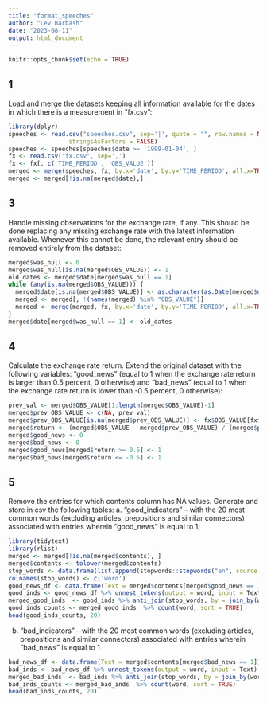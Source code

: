 ```yaml
---
title: "format_speeches"
author: "Lev Barbash"
date: "2023-08-11"
output: html_document
---
```


```r
knitr::opts_chunk$set(echo = TRUE)
```

## 1

Load and merge the datasets keeping all information available for the dates in which there is a measurement in “fx.csv”:

```r
library(dplyr)
speeches <- read.csv("speeches.csv", sep='|', quote = "", row.names = NULL, 
                 stringsAsFactors = FALSE)
speeches <- speeches[speeches$date >= '1999-01-04', ]
fx <- read.csv("fx.csv", sep=',')
fx <- fx[, c('TIME_PERIOD', 'OBS_VALUE')]
merged <- merge(speeches, fx, by.x='date', by.y='TIME_PERIOD', all.x=TRUE)
merged <- merged[!is.na(merged$date),]
```
## 3

Handle missing observations for the exchange rate, if any. This should be done replacing any missing exchange rate with the latest information available. Whenever this cannot be done, the relevant entry should be removed entirely from the dataset:

```r
merged$was_null <- 0
merged$was_null[is.na(merged$OBS_VALUE)] <- 1
old_dates <- merged$date[merged$was_null == 1]
while (any(is.na(merged$OBS_VALUE))) {
  merged$date[is.na(merged$OBS_VALUE)] <- as.character(as.Date(merged$date[is.na(merged$OBS_VALUE)]) - 1)
  merged <- merged[, !(names(merged) %in% "OBS_VALUE")]
  merged <- merge(merged, fx, by.x='date', by.y='TIME_PERIOD', all.x=TRUE)
}
merged$date[merged$was_null == 1] <- old_dates
```
## 4

Calculate the exchange rate return. Extend the original dataset with the following variables: “good_news” (equal to 1 when the exchange rate return is larger than 0.5 percent, 0 otherwise) and “bad_news” (equal to 1 when the exchange rate return is lower than -0.5 percent, 0 otherwise):

```r
prev_val <- merged$OBS_VALUE[1:length(merged$OBS_VALUE)-1]
merged$prev_OBS_VALUE <- c(NA, prev_val)
merged$prev_OBS_VALUE[is.na(merged$prev_OBS_VALUE)] <- fx$OBS_VALUE[fx$TIME_PERIOD == '1999-01-13']
merged$return <- (merged$OBS_VALUE - merged$prev_OBS_VALUE) / (merged$prev_OBS_VALUE / 100)
merged$good_news <- 0
merged$bad_news <- 0
merged$good_news[merged$return >= 0.5] <- 1
merged$bad_news[merged$return <= -0.5] <- 1
```
## 5

Remove the entries for which contents column has NA values. Generate and store in csv the following tables:
a. “good_indicators” – with the 20 most common words (excluding articles, prepositions and similar connectors) associated with entries wherein “good_news” is equal to 1;

```r
library(tidytext)
library(rlist)
merged <- merged[!is.na(merged$contents), ]
merged$contents <- tolower(merged$contents)
stop_words <- data.frame(list.append(stopwords::stopwords("en", source = "snowball"), 'de', 'also', 'la', 'can', 'der'))
colnames(stop_words) <- c('word')
good_news_df <- data.frame(Text = merged$contents[merged$good_news == 1])
good_inds <- good_news_df %>% unnest_tokens(output = word, input = Text)
merged_good_inds  <- good_inds %>% anti_join(stop_words, by = join_by(word))
good_inds_counts <- merged_good_inds  %>% count(word, sort = TRUE)
head(good_inds_counts, 20)
```

b. “bad_indicators” – with the 20 most common words (excluding articles, prepositions and similar connectors) associated with entries wherein “bad_news” is equal to 1

```r
bad_news_df <- data.frame(Text = merged$contents[merged$bad_news == 1])
bad_inds <- bad_news_df %>% unnest_tokens(output = word, input = Text)
merged_bad_inds  <- bad_inds %>% anti_join(stop_words, by = join_by(word))
bad_inds_counts <- merged_bad_inds  %>% count(word, sort = TRUE)
head(bad_inds_counts, 20)
```
